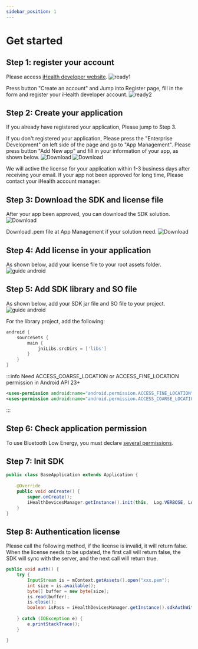 ```yaml
---
sidebar_position: 1
---
```


# Get started

## Step 1: register your account

Please access [iHealth developer website](https://dev.ihealthlabs.com).
![ready1](/img/doc_ready_1.png)

Press button "Create an account" and Jump into Register page, fill in the form and register your iHealth developer account.
![ready2](/img/doc_ready_2.png)

## Step 2: Create your application

If you already have registered your application, Please jump to Step 3.

If you don't registered your application, Please press the "Enterprise Development" on left side of the page and go to "App Management". Please press button "Add New app" and fill in your information of your app, as shown below.
![Download](/img/doc_ready_3.png)
![Download](/img/doc_ready_4.png)

We will active the license for your application within 1-3 business days after receiving your email. If your app not been approved for long time, Please contact your iHealth account manager.

## Step 3: Download the SDK and license file

After your app been approved, you can download the SDK solution.
![Download](/img/doc_ready_5.png)

Download .pem file at App Management if your solution need.
![Download](/img/doc_ready_6.png)

## Step 4: Add license in your application

As shown below, add your license file to your root assets folder.
![guide android](../../static/img/guide_android_1.png)

## Step 5: Add SDK library and SO file

As shown below, add your SDK jar file and SO file to your project.
![guide android](../../static/img/guide_android_2.png)

For the library project, add the following:

```groovy
android {
    sourceSets {
        main {
            jniLibs.srcDirs = ['libs']
        }
    }
}
```

:::info
Need ACCESS_COARSE_LOCATION or ACCESS_FINE_LOCATION permission in Android API 23+
```xml
<uses-permission android:name="android.permission.ACCESS_FINE_LOCATION" />
<uses-permission android:name="android.permission.ACCESS_COARSE_LOCATION" />
```
:::

## Step 6: Check application permission

To use Bluetooth Low Energy, you must declare [several permissions](https://developer.android.com/guide/topics/connectivity/bluetooth/permissions).

## Step 7: Init SDK

```java
public class BaseApplication extends Application {
    
    @Override
    public void onCreate() {
        super.onCreate();
        iHealthDevicesManager.getInstance().init(this,  Log.VERBOSE, Log.VERBOSE);
    }
}
```

## Step 8: Authentication license

Please call the following method, if the license is invalid, it will return false.
When the license needs to be updated, the first call will return false, the SDK will sync with the server, and the next call will return true.

```java
public void auth() {
    try {
        InputStream is = mContext.getAssets().open("xxx.pem");
        int size = is.available();
        byte[] buffer = new byte[size];
        is.read(buffer);
        is.close();
        boolean isPass = iHealthDevicesManager.getInstance().sdkAuthWithLicense(buffer);
        
    } catch (IOException e) {
        e.printStackTrace();
    }

}
```
